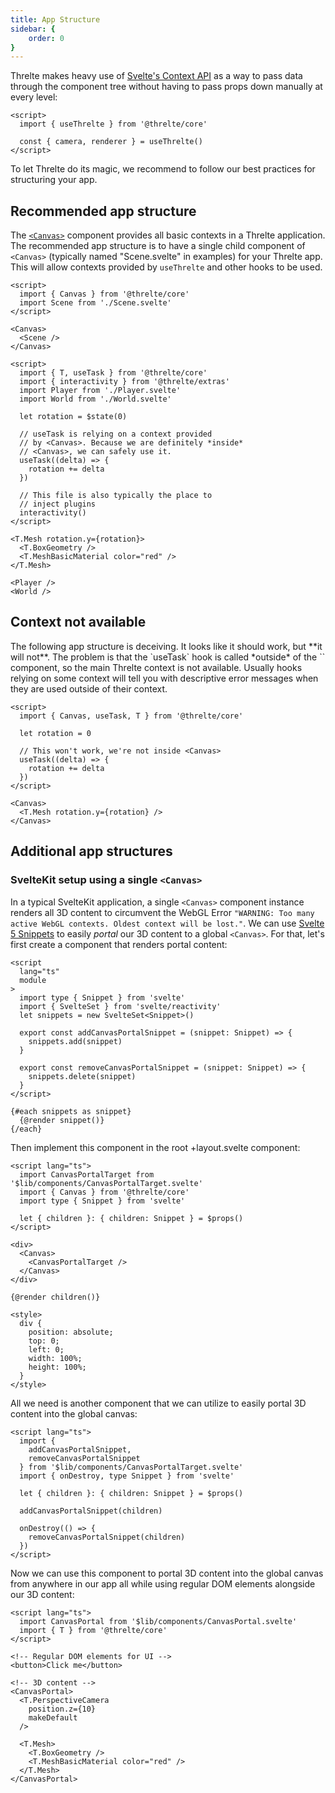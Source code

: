 ```yaml
---
title: App Structure
sidebar: {
	order: 0
}
---
```


Threlte makes heavy use of [Svelte's Context
API](https://svelte.dev/tutorial/svelte/context-api) as a way to pass data through the
component tree without having to pass props down manually at every level:

```svelte title="SomeComponent.svelte"
<script>
  import { useThrelte } from '@threlte/core'

  const { camera, renderer } = useThrelte()
</script>
```

To let Threlte do its magic, we recommend to follow our best practices for
structuring your app.

## Recommended app structure

The [`<Canvas>`](/reference/core/canvas) component provides all basic contexts in a Threlte application.
The recommended app structure is to have a single child component of `<Canvas>` (typically named "Scene.svelte" in examples) for
your Threlte app. This will allow contexts provided by `useThrelte` and other hooks to be used.

```svelte title="App.svelte"
<script>
  import { Canvas } from '@threlte/core'
  import Scene from './Scene.svelte'
</script>

<Canvas>
  <Scene />
</Canvas>
```

```svelte title="Scene.svelte"
<script>
  import { T, useTask } from '@threlte/core'
  import { interactivity } from '@threlte/extras'
  import Player from './Player.svelte'
  import World from './World.svelte'

  let rotation = $state(0)

  // useTask is relying on a context provided
  // by <Canvas>. Because we are definitely *inside*
  // <Canvas>, we can safely use it.
  useTask((delta) => {
    rotation += delta
  })

  // This file is also typically the place to
  // inject plugins
  interactivity()
</script>

<T.Mesh rotation.y={rotation}>
  <T.BoxGeometry />
  <T.MeshBasicMaterial color="red" />
</T.Mesh>

<Player />
<World />
```

## Context not available

<Tip type="danger">
	The following app structure is deceiving. It looks like it should work, but **it
	will not**. The problem is that the `useTask` hook is called *outside* of the
	`<Canvas>` component, so the main Threlte context is not available. Usually hooks
	relying on some context will tell you with descriptive error messages when they
	are used outside of their context.
</Tip>

```svelte title="App.svelte"
<script>
  import { Canvas, useTask, T } from '@threlte/core'

  let rotation = 0

  // This won't work, we're not inside <Canvas>
  useTask((delta) => {
    rotation += delta
  })
</script>

<Canvas>
  <T.Mesh rotation.y={rotation} />
</Canvas>
```

## Additional app structures

### SvelteKit setup using a single `<Canvas>`

In a typical SvelteKit application, a single `<Canvas>` component instance
renders all 3D content to circumvent the WebGL Error `"WARNING: Too many active
WebGL contexts. Oldest context will be lost."`. We can use [Svelte 5
Snippets](https://svelte.dev/docs/svelte/snippet) to easily _portal_ our 3D
content to a global `<Canvas>`. For that, let's first create a component that
renders portal content:

```svelte title="src/lib/components/CanvasPortalTarget.svelte"
<script
  lang="ts"
  module
>
  import type { Snippet } from 'svelte'
  import { SvelteSet } from 'svelte/reactivity'
  let snippets = new SvelteSet<Snippet>()

  export const addCanvasPortalSnippet = (snippet: Snippet) => {
    snippets.add(snippet)
  }

  export const removeCanvasPortalSnippet = (snippet: Snippet) => {
    snippets.delete(snippet)
  }
</script>

{#each snippets as snippet}
  {@render snippet()}
{/each}
```

Then implement this component in the root +layout.svelte component:

```svelte title="src/routes/+layout.svelte"
<script lang="ts">
  import CanvasPortalTarget from '$lib/components/CanvasPortalTarget.svelte'
  import { Canvas } from '@threlte/core'
  import type { Snippet } from 'svelte'

  let { children }: { children: Snippet } = $props()
</script>

<div>
  <Canvas>
    <CanvasPortalTarget />
  </Canvas>
</div>

{@render children()}

<style>
  div {
    position: absolute;
    top: 0;
    left: 0;
    width: 100%;
    height: 100%;
  }
</style>
```

All we need is another component that we can utilize to easily portal 3D content
into the global canvas:

```svelte title="src/lib/components/CanvasPortal.svelte"
<script lang="ts">
  import {
    addCanvasPortalSnippet,
    removeCanvasPortalSnippet
  } from '$lib/components/CanvasPortalTarget.svelte'
  import { onDestroy, type Snippet } from 'svelte'

  let { children }: { children: Snippet } = $props()

  addCanvasPortalSnippet(children)

  onDestroy(() => {
    removeCanvasPortalSnippet(children)
  })
</script>
```

Now we can use this component to portal 3D content into the global canvas from
anywhere in our app all while using regular DOM elements alongside our 3D
content:

```svelte title="src/routes/+page.svelte"
<script lang="ts">
  import CanvasPortal from '$lib/components/CanvasPortal.svelte'
  import { T } from '@threlte/core'
</script>

<!-- Regular DOM elements for UI -->
<button>Click me</button>

<!-- 3D content -->
<CanvasPortal>
  <T.PerspectiveCamera
    position.z={10}
    makeDefault
  />

  <T.Mesh>
    <T.BoxGeometry />
    <T.MeshBasicMaterial color="red" />
  </T.Mesh>
</CanvasPortal>
```
